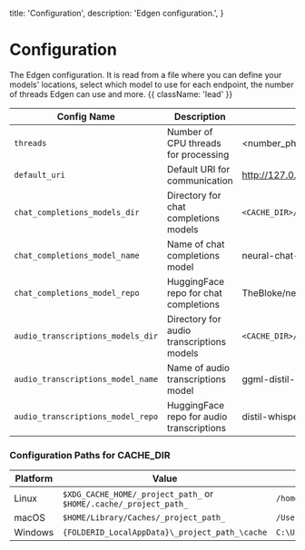   title: 'Configuration',
  description: 'Edgen configuration.',
}

# Configuration
The Edgen configuration. It is read from a file where you can define your models' locations, select which model to use for each endpoint, the number of threads Edgen can use and more. {{ className: 'lead' }}

| Config Name                       | Description                                | Default Value                                    |
| --------------------------------- | ------------------------------------------ | ------------------------------------------------ |
| `threads`                         | Number of CPU threads for processing       | \<number_physical_cores\> -1                     |
| `default_uri`                     | Default URI for communication              | http://127.0.0.1:33322                           |
| `chat_completions_models_dir`     | Directory for chat completions models      | `<CACHE_DIR>/edgen/models/chat/completions`      |
| `chat_completions_model_name`     | Name of chat completions model             | neural-chat-7b-v3-3.Q4_K_M.gguf                  |
| `chat_completions_model_repo`     | HuggingFace repo for chat completions      | TheBloke/neural-chat-7B-v3-3-GGUF                |
| `audio_transcriptions_models_dir` | Directory for audio transcriptions models  | `<CACHE_DIR>/edgen/models/audio/transcriptions`  |
| `audio_transcriptions_model_name` | Name of audio transcriptions model         | ggml-distil-small.en.bin                         |
| `audio_transcriptions_model_repo` | HuggingFace repo for audio transcriptions  | distil-whisper/distil-small.en                   |

### Configuration Paths for CACHE_DIR

| Platform | Value                                                             | Example                                           |
| -------- | ----------------------------------------------------------------- | ------------------------------------------------- |
| Linux    | `$XDG_CACHE_HOME/_project_path_` or `$HOME/.cache/_project_path_` | `/home/alex/.cache/edgen`                         |
| macOS    | `$HOME/Library/Caches/_project_path_`                             | `/Users/Alex/Library/Caches/com.EdgenAI.edgen`    |
| Windows  | `{FOLDERID_LocalAppData}\_project_path_\cache`                    | `C:\Users\Alex\AppData\Local\EdgenAI\edgen\cache` |

